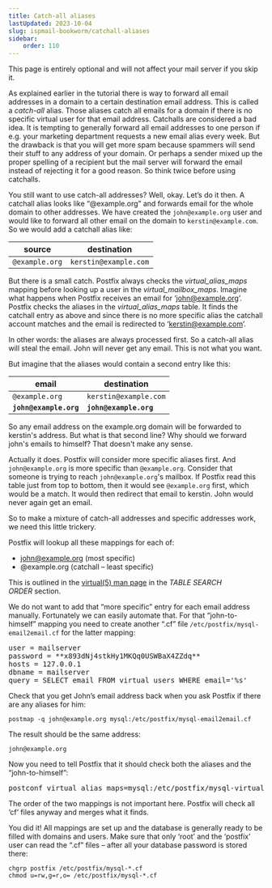 ```yaml
---
title: Catch-all aliases
lastUpdated: 2023-10-04
slug: ispmail-bookworm/catchall-aliases
sidebar:
    order: 110
---
```



<Aside type="tip" title="Optional feature">
This page is entirely optional and will not affect your mail server if you skip it.
</Aside>

As explained earlier in the tutorial there is way to forward all email addresses in a domain to a certain destination email address. This is called a _catch-all_ alias. Those aliases catch all emails for a domain if there is no specific virtual user for that email address. Catchalls are considered a bad idea. It is tempting to generally forward all email addresses to one person if e.g. your marketing department requests a new email alias every week. But the drawback is that you will get more spam because spammers will send their stuff to any address of your domain. Or perhaps a sender mixed up the proper spelling of a recipient but the mail server will forward the email instead of rejecting it for a good reason. So think twice before using catchalls.

You still want to use catch-all addresses? Well, okay. Let’s do it then. A catchall alias looks like “@example.org” and forwards email for the whole domain to other addresses. We have created the `john@example.org` user and would like to forward all other email on the domain to `kerstin@example.com`. So we would add a catchall alias like:

| source         | destination           |
| -------------- | --------------------- |
| `@example.org` | `kerstin@example.com` |

But there is a small catch. Postfix always checks the _virtual_alias_maps_ mapping before looking up a user in the _virtual_mailbox_maps_. Imagine what happens when Postfix receives an email for ‘john@example.org’. Postfix checks the aliases in the _virtual_alias_maps_ table. It finds the catchall entry as above and since there is no more specific alias the catchall account matches and the email is redirected to ‘kerstin@example.com’.

In other words: the aliases are always processed first. So a catch-all alias will steal the email. John will never get any email. This is not what you want.

But imagine that the aliases would contain a second entry like this:

| email                  | destination            |
| ---------------------- | ---------------------- |
| `@example.org`         | `kerstin@example.com`  |
| **`john@example.org`** | **`john@example.org`** |

So any email address on the example.org domain will be forwarded to kerstin's address. But what is that second line? Why should we forward john's emails to himself? That doesn't make any sense.

Actually it does. Postfix will consider more specific aliases first. And `john@example.org` is more specific than `@example.org`.
Consider that someone is trying to reach `john@example.org`'s mailbox.
If Postfix read this table just from top to bottom, then it would see `@example.org` first, which would be a match. It would then redirect that email to kerstin. John would never again get an email.

So to make a mixture of catch-all addresses and specific addresses work, we need this little trickery.

Postfix will lookup all these mappings for each of:

- john@example.org (most specific)
- @example.org (catchall – least specific)

This is outlined in the [virtual(5) man page](http://www.postfix.org/virtual.5.html) in the _TABLE SEARCH ORDER_ section.

We do not want to add that “more specific” entry for each email address manually. Fortunately we can easily automate that. For that “john-to-himself” mapping you need to create another “.cf” file `/etc/postfix/mysql-email2email.cf` for the latter mapping:

<pre>
user = mailserver
password = **x893dNj4stkHy1MKQq0USWBaX4ZZdq**
hosts = 127.0.0.1
dbname = mailserver
query = SELECT email FROM virtual_users WHERE email='%s'
</pre>

Check that you get John’s email address back when you ask Postfix if there are any aliases for him:
```
postmap -q john@example.org mysql:/etc/postfix/mysql-email2email.cf
```
The result should be the same address:
```
john@example.org
```

Now you need to tell Postfix that it should check both the aliases and the “john-to-himself”:

<pre class="wrap">
postconf virtual_alias_maps=mysql:/etc/postfix/mysql-virtual-alias-maps.cf,mysql:/etc/postfix/mysql-email2email.cf
</pre>

The order of the two mappings is not important here. Postfix will check all ‘cf’ files anyway and merges what it finds.

You did it! All mappings are set up and the database is generally ready to be filled with domains and users. Make sure that only ‘root’ and the ‘postfix’ user can read the “.cf” files – after all your database password is stored there:
```
chgrp postfix /etc/postfix/mysql-*.cf
chmod u=rw,g=r,o= /etc/postfix/mysql-*.cf
```
